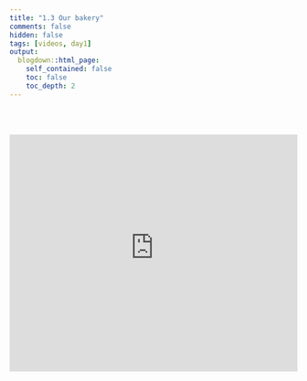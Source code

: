 ```yaml
---
title: "1.3 Our bakery"
comments: false
hidden: false
tags: [videos, day1]
output: 
  blogdown::html_page: 
    self_contained: false
    toc: false
    toc_depth: 2
---
```


<br><br>

<iframe style="border: 0;" width="100%" height="415" src="https://www.youtube-nocookie.com/embed/e35j62vN3XU?si=oE68-nsK3-hskHol" title="YouTube video player" frameborder="0" allow="accelerometer; autoplay; clipboard-write; encrypted-media; gyroscope; picture-in-picture" allowfullscreen webkitallowfullscreen="true" mozallowfullscreen="true"></iframe>

